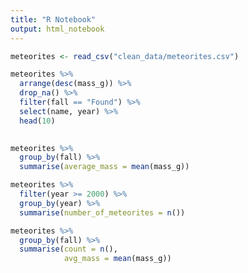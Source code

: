 ```yaml
---
title: "R Notebook"
output: html_notebook
---
```


```r
meteorites <- read_csv("clean_data/meteorites.csv")
```

```r
meteorites %>% 
  arrange(desc(mass_g)) %>% 
  drop_na() %>% 
  filter(fall == "Found") %>% 
  select(name, year) %>% 
  head(10)
  
```

```r
meteorites %>% 
  group_by(fall) %>% 
  summarise(average_mass = mean(mass_g))
```

```r
meteorites %>% 
  filter(year >= 2000) %>% 
  group_by(year) %>% 
  summarise(number_of_meteorites = n())
```

```r
meteorites %>% 
  group_by(fall) %>% 
  summarise(count = n(),
            avg_mass = mean(mass_g))
```

